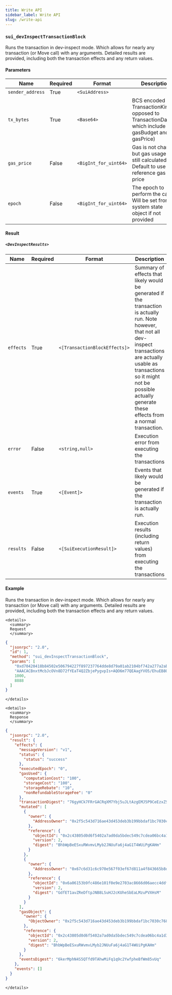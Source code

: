 ```yaml
---
title: Write API
sidebar_label: Write API
slug: /write-api
---
```


### `sui_devInspectTransactionBlock`

Runs the transaction in dev-inspect mode. Which allows for nearly any transaction (or Move call) with any arguments. Detailed results are provided, including both the transaction effects and any return values.

#### Parameters

| Name | Required | Format | Description
|---|---|---|---|
| `sender_address` | True | `<SuiAddress>` | |
| `tx_bytes` | True | `<Base64>` | BCS encoded TransactionKind(as opposed to TransactionData, which include gasBudget and gasPrice) |
| `gas_price` | False | `<BigInt_for_uint64>` | Gas is not charged, but gas usage is still calculated. Default to use reference gas price |
| `epoch` | False | `<BigInt_for_uint64>` | The epoch to perform the call. Will be set from the system state object if not provided |

#### Result

##### `<DevInspectResults>`

| Name | Required | Format | Description
|---|---|---|---|
| `effects` | True | `<[TransactionBlockEffects]>` | Summary of effects that likely would be generated if the transaction is actually run. Note however, that not all dev-inspect transactions are actually usable as transactions so it might not be possible actually generate these effects from a normal transaction. |
| `error` | False | `<string,null>` | Execution error from executing the transactions |
| `events` | True | `<[Event]>` | Events that likely would be generated if the transaction is actually run. |
| `results` | False | `<[SuiExecutionResult]>` | Execution results (including return values) from executing the transactions |

#### Example

Runs the transaction in dev-inspect mode. Which allows for nearly any transaction (or Move call) with any arguments. Detailed results are provided, including both the transaction effects and any return values.

```mdx-code-block
<details>
  <summary>
  Request
  </summary>
```

```json
{
  "jsonrpc": "2.0",
  "id": 1,
  "method": "sui_devInspectTransactionBlock",
  "params": [
    "0xd70420418b84502e506794227f897237764dde8d79a01ab2104bf742a277a2ab",
    "AAACACBnxtMcbJcOVn8D72fYEaT4Q2ZbjePygvpIs+AQO6m77QEAagYVO5/EhuEB8OnicDrIZm0GrsxN3355JqNhlwxlpbECAAAAAAAAACDoQ3EipycU+/EOvBcDPFtMkZiSbdzWAw3CwdmQCAtBWAEBAQEBAAEAAC9cVD1xauQ9RT3rOxmbva8bxwMMdoL4dwPc5DEkj+3gASxDgF0Nb1QCp60Npb3sVJx83qBrxKHTOaIlIe6pM7iJAgAAAAAAAAAgnvsgc1pPauyCE27/c+aBnHN3fSsxRAWdEJYzYFOryNAvXFQ9cWrkPUU96zsZm72vG8cDDHaC+HcD3OQxJI/t4AoAAAAAAAAAAC0xAQAAAAAA",
    1000,
    8888
  ]
}
```

```mdx-code-block
</details>
```

```mdx-code-block
<details>
  <summary>
  Response
  </summary>
```

```json
{
  "jsonrpc": "2.0",
  "result": {
    "effects": {
      "messageVersion": "v1",
      "status": {
        "status": "success"
      },
      "executedEpoch": "0",
      "gasUsed": {
        "computationCost": "100",
        "storageCost": "100",
        "storageRebate": "10",
        "nonRefundableStorageFee": "0"
      },
      "transactionDigest": "76gyHCk7FRrGACRqXM7Ybj5uJLtAzgEMJ5P9CeEzxZSG",
      "mutated": [
        {
          "owner": {
            "AddressOwner": "0x2f5c543d716ae43d453deb3b199bbdaf1bc7030c7682f87703dce431248fede0"
          },
          "reference": {
            "objectId": "0x2c43805d0d6f5402a7ad0da5bdec549c7cdea06bc4a1d339a22521eea933b889",
            "version": 2,
            "digest": "BhbWpBeESxuRWvmvLMyb2JNUuFa6j4aG1T4WUiPgKAHm"
          }
        },
        {
          "owner": {
            "AddressOwner": "0x67c6d31c6c970e567f03ef67d811a4f843665b8de3f282fa48b3e0103ba9bbed"
          },
          "reference": {
            "objectId": "0x6a06153b9fc486e101f0e9e2703ac8666d06aecc4ddf7e7926a361970c65a5b1",
            "version": 2,
            "digest": "GdfET1avZReDftpJNB8LSuHJ2cKUheSbEaLMzuPVXHsM"
          }
        }
      ],
      "gasObject": {
        "owner": {
          "ObjectOwner": "0x2f5c543d716ae43d453deb3b199bbdaf1bc7030c7682f87703dce431248fede0"
        },
        "reference": {
          "objectId": "0x2c43805d0d6f5402a7ad0da5bdec549c7cdea06bc4a1d339a22521eea933b889",
          "version": 2,
          "digest": "BhbWpBeESxuRWvmvLMyb2JNUuFa6j4aG1T4WUiPgKAHm"
        }
      },
      "eventsDigest": "6kerMphN4S5QTfd9TAhwMiFq1q9c2YwfpheBfWm85vUq"
    },
    "events": []
  }
}
```

```mdx-code-block
</details>
```